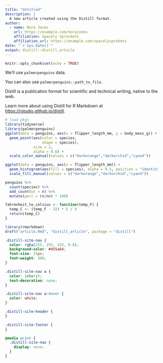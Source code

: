 ```yaml
---
title: "Untitled"
description: |
  A new article created using the Distill format.
author:
  - name: Nora Jones 
    url: https://example.com/norajones
    affiliation: Spacely Sprockets
    affiliation_url: https://example.com/spacelysprokets
date: "`r Sys.Date()`"
output: distill::distill_article
---
```



```r
knitr::opts_chunk$set(echo = TRUE)
```

We'll use `palmerpenguins` data.

You can also use `palmerpenguins::path_to_file`.

Distill is a publication format for scientific and technical writing, native to the web. 

Learn more about using Distill for R Markdown at <https://rstudio.github.io/distill>.



```r
# load pkgs
library(tidyverse)
library(palmerpenguins)
ggplot(data = penguins, aes(x = flipper_length_mm, y = body_mass_g)) +
  geom_point(aes(color = species,
                 shape = species),
             size = 2,
             alpha = 0.6) +
  scale_color_manual(values = c("darkorange","darkorchid","cyan4"))
```


```r
ggplot(data = penguins, aes(x = flipper_length_mm)) +
  geom_histogram(aes(fill = species), alpha = 0.5, position = "identity") +
  scale_fill_manual(values = c("darkorange","darkorchid","cyan4"))
```

```r
penguins %>% 
  count(species) %>% 
  add_count(wt = n) %>% 
  mutate(perc = (n/nn) * 100)
```


```r
fahrenheit_to_celsius <- function(temp_F) {
  temp_C <- (temp_F - 32) * 5 / 9
  return(temp_C)
}
```

```r
library(rmarkdown)
draft("article.Rmd", "distill_article", package = "distill")
```

```css
.distill-site-nav {
  color: rgba(255, 255, 255, 0.8);
  background-color: #455a64;
  font-size: 15px;
  font-weight: 300;
}

.distill-site-nav a {
  color: inherit;
  text-decoration: none;
}

.distill-site-nav a:hover {
  color: white;
}

.distill-site-header {
}

.distill-site-footer {
}

@media print {
  .distill-site-nav {
    display: none;
  }
}
```